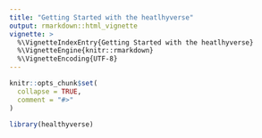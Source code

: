 ```yaml
---
title: "Getting Started with the heatlhyverse"
output: rmarkdown::html_vignette
vignette: >
  %\VignetteIndexEntry{Getting Started with the heatlhyverse}
  %\VignetteEngine{knitr::rmarkdown}
  %\VignetteEncoding{UTF-8}
---
```


```r
knitr::opts_chunk$set(
  collapse = TRUE,
  comment = "#>"
)
```

```r
library(healthyverse)
```
